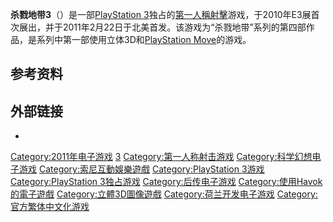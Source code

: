 {{NoteTA
| G1=Games
}}
{{Infobox video game
| title        = 殺戮地帶3
| image        = <!--[[File:Killzone_3.jpg|256px]]-->
| caption      = <!--European cover art-->
| developer    = [[Guerrilla_Games|Guerrilla Games]]
| publisher    = [[索尼電腦娛樂|索尼電腦娛樂]]
| director     = Mathijs de Jonge
| designer     = Hermen Hulst
| composer     = Joris de Man
| series       = 殺戮地帶
| engine       = Modified in-house engine, [[Havok引擎|Havok引擎]] ({{link-en|游戏物理|Game_physics}})
| released     = 
{{vgrelease
|NA|2011年2月22日<ref name="NA Release">{{cite web|url=http://blog.us.playstation.com/2010/09/03/killzone-3-coming-to-ps3-february-22nd-2011/|title=Killzone 3 Coming to PS3 February 22, 2011|author=TJ Consunji|publisher=[[PlayStation.Blog|PlayStation.Blog]]|date=September 3, 2010|accessdate=September 3, 2010|archive-date=2015-09-06|archive-url=https://web.archive.org/web/20150906044317/http://blog.us.playstation.com/2010/09/03/killzone-3-coming-to-ps3-february-22nd-2011/|dead-url=no}}</ref>
|JP|2011年2月24日
|TW|2011年2月22日<ref>[http://gnn.gamer.com.tw/0/50590.html 《殺戮地帶 3》限量同梱組與典藏版公布 擬真狙擊槍配件同步推出] {{Wayback|url=http://gnn.gamer.com.tw/0/50590.html |date=20141013210737 }}.巴哈姆特电玩站.2011-01-25.[ 2014-10-09].</ref>
|EU|2011年2月25日<ref name="EU Release">{{cite web|url=http://www.vg247.com/2011/01/14/killzone-3-goes-gold/|title=SCEE confirms February 25 UK launch for Killzone 3, goes gold|date=January 14, 2011|accessdate=January 14, 2011|publisher=[[VG247|VG247]]|author=Johnny Cullen}}</ref>
|AU|2011年2月25日}}
| genre        = [[第一人稱射擊|第一人稱射擊]]
| modes        = [[单人游戏|单人游戏]]，[[网络游戏|网络游戏]]，[[在线和离线|离线]]，[[分屏|分屏]]，[[合作游戏模式|合作游戏]]
| platforms    = [[PlayStation_3|PlayStation 3]]
}}
'''杀戮地带3'''（{{lang-en|Killzone 3}}）是一部[[PlayStation_3|PlayStation 3]]独占的[[第一人稱射擊|第一人稱射擊]]游戏，于2010年E3展首次展出，并于2011年2月22日于北美首发。该游戏为“杀戮地带”系列的第四部作品，是系列中第一部使用立体3D和[[PlayStation_Move|PlayStation Move]]的游戏。

== 参考资料 ==
{{reflist|30em}}

== 外部链接 ==
* {{Official|www.killzone.com/killzone3}}

{{杀戮地带}}

{{DEFAULTSORT:Killzone 3}}
[[Category:2011年电子游戏|Category:2011年电子游戏]]
[[Category:杀戮地带系列|3]]
[[Category:第一人称射击游戏|Category:第一人称射击游戏]]
[[Category:科学幻想电子游戏|Category:科学幻想电子游戏]]
[[Category:索尼互動娛樂遊戲|Category:索尼互動娛樂遊戲]]
[[Category:PlayStation_3游戏|Category:PlayStation 3游戏]]
[[Category:PlayStation_3独占游戏|Category:PlayStation 3独占游戏]]
[[Category:后传电子游戏|Category:后传电子游戏]]
[[Category:使用Havok的電子遊戲|Category:使用Havok的電子遊戲]]
[[Category:立體3D圖像遊戲|Category:立體3D圖像遊戲]]
[[Category:荷兰开发电子游戏|Category:荷兰开发电子游戏]]
[[Category:官方繁体中文化游戏|Category:官方繁体中文化游戏]]


{{电子游戏小作品}}